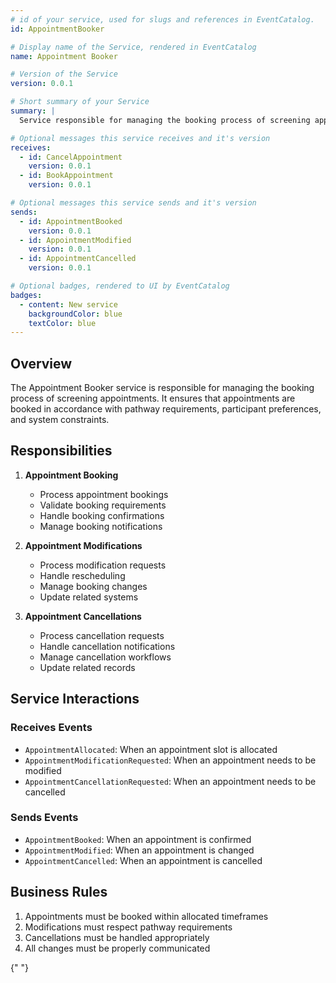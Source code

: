 ```yaml
---
# id of your service, used for slugs and references in EventCatalog.
id: AppointmentBooker

# Display name of the Service, rendered in EventCatalog
name: Appointment Booker

# Version of the Service
version: 0.0.1

# Short summary of your Service
summary: |
  Service responsible for managing the booking process of screening appointments, ensuring compliance with pathway requirements and participant preferences.

# Optional messages this service receives and it's version
receives:
  - id: CancelAppointment
    version: 0.0.1
  - id: BookAppointment
    version: 0.0.1

# Optional messages this service sends and it's version
sends:
  - id: AppointmentBooked
    version: 0.0.1
  - id: AppointmentModified
    version: 0.0.1
  - id: AppointmentCancelled
    version: 0.0.1

# Optional badges, rendered to UI by EventCatalog
badges:
  - content: New service
    backgroundColor: blue
    textColor: blue
---
```


## Overview

The Appointment Booker service is responsible for managing the booking process of screening appointments. It ensures that appointments are booked in accordance with pathway requirements, participant preferences, and system constraints.

## Responsibilities

1. **Appointment Booking**

   - Process appointment bookings
   - Validate booking requirements
   - Handle booking confirmations
   - Manage booking notifications

2. **Appointment Modifications**

   - Process modification requests
   - Handle rescheduling
   - Manage booking changes
   - Update related systems

3. **Appointment Cancellations**
   - Process cancellation requests
   - Handle cancellation notifications
   - Manage cancellation workflows
   - Update related records

## Service Interactions

### Receives Events

- `AppointmentAllocated`: When an appointment slot is allocated
- `AppointmentModificationRequested`: When an appointment needs to be modified
- `AppointmentCancellationRequested`: When an appointment needs to be cancelled

### Sends Events

- `AppointmentBooked`: When an appointment is confirmed
- `AppointmentModified`: When an appointment is changed
- `AppointmentCancelled`: When an appointment is cancelled

## Business Rules

1. Appointments must be booked within allocated timeframes
2. Modifications must respect pathway requirements
3. Cancellations must be handled appropriately
4. All changes must be properly communicated

<NodeGraph />{" "}

